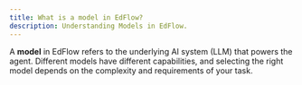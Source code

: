 ```yaml
---
title: What is a model in EdFlow?
description: Understanding Models in EdFlow.
---
```



A **model** in EdFlow refers to the underlying AI system (LLM) that powers the agent. Different models have different capabilities, and selecting the right model depends on the complexity and requirements of your task.
